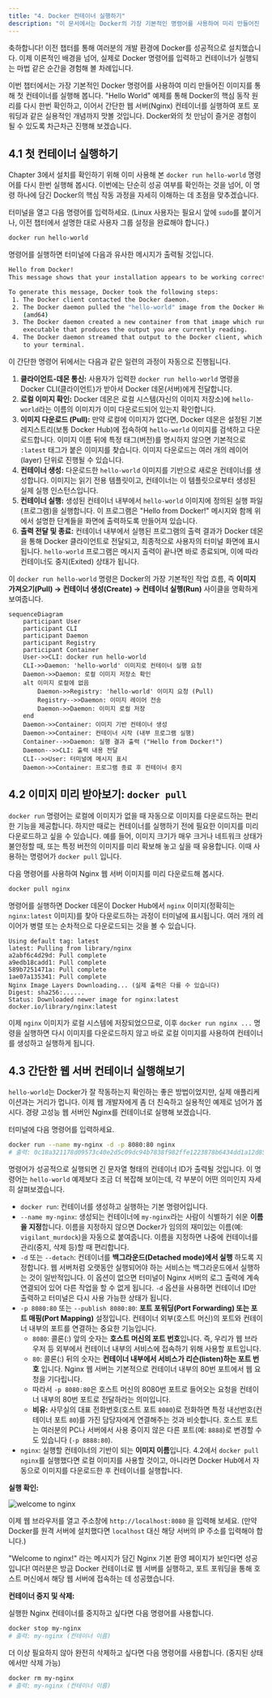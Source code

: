 ```yaml
---
title: "4. Docker 컨테이너 실행하기"
description: "이 문서에서는 Docker의 가장 기본적인 명령어를 사용하여 미리 만들어진 이미지를 통해 첫 컨테이너를 실행해 봅니다."
---
```


축하합니다\! 이전 챕터를 통해 여러분의 개발 환경에 Docker를 성공적으로 설치했습니다. 이제 이론적인 배경을 넘어, 실제로 Docker 명령어를 입력하고 컨테이너가 실행되는 마법 같은 순간을 경험해 볼 차례입니다.

이번 챕터에서는 가장 기본적인 Docker 명령어를 사용하여 미리 만들어진 이미지를 통해 첫 컨테이너를 실행해 봅니다. "Hello World" 예제를 통해 Docker의 핵심 동작 원리를 다시 한번 확인하고, 이어서 간단한 웹 서버(Nginx) 컨테이너를 실행하여 포트 포워딩과 같은 실용적인 개념까지 맛볼 것입니다. Docker와의 첫 만남이 즐거운 경험이 될 수 있도록 차근차근 진행해 보겠습니다.


## 4.1 첫 컨테이너 실행하기

Chapter 3에서 설치를 확인하기 위해 이미 사용해 본 `docker run hello-world` 명령어를 다시 한번 실행해 봅시다. 이번에는 단순히 성공 여부를 확인하는 것을 넘어, 이 명령 하나에 담긴 Docker의 핵심 작동 과정을 자세히 이해하는 데 초점을 맞추겠습니다.

터미널을 열고 다음 명령어를 입력하세요. (Linux 사용자는 필요시 앞에 `sudo`를 붙이거나, 이전 챕터에서 설명한 대로 사용자 그룹 설정을 완료해야 합니다.)

```bash
docker run hello-world
```

명령어를 실행하면 터미널에 다음과 유사한 메시지가 출력될 것입니다.

```bash
Hello from Docker!
This message shows that your installation appears to be working correctly.

To generate this message, Docker took the following steps:
 1. The Docker client contacted the Docker daemon.
 2. The Docker daemon pulled the "hello-world" image from the Docker Hub.
    (amd64)
 3. The Docker daemon created a new container from that image which runs the
    executable that produces the output you are currently reading.
 4. The Docker daemon streamed that output to the Docker client, which sent it
    to your terminal.
```

이 간단한 명령어 뒤에서는 다음과 같은 일련의 과정이 자동으로 진행됩니다.

1. **클라이언트-데몬 통신:** 사용자가 입력한 `docker run hello-world` 명령을 Docker CLI(클라이언트)가 받아서 Docker 데몬(서버)에게 전달합니다.
2. **로컬 이미지 확인:** Docker 데몬은 로컬 시스템(자신의 이미지 저장소)에 `hello-world`라는 이름의 이미지가 이미 다운로드되어 있는지 확인합니다.
3. **이미지 다운로드 (Pull):** 만약 로컬에 이미지가 없다면, Docker 데몬은 설정된 기본 레지스트리(보통 Docker Hub)에 접속하여 `hello-world` 이미지를 검색하고 다운로드합니다. 이미지 이름 뒤에 특정 태그(버전)를 명시하지 않으면 기본적으로 `:latest` 태그가 붙은 이미지를 찾습니다. 이미지 다운로드는 여러 개의 레이어(layer) 단위로 진행될 수 있습니다.
4. **컨테이너 생성:** 다운로드한 `hello-world` 이미지를 기반으로 새로운 컨테이너를 생성합니다. 이미지는 읽기 전용 템플릿이고, 컨테이너는 이 템플릿으로부터 생성된 실제 실행 인스턴스입니다.
5. **컨테이너 실행:** 생성된 컨테이너 내부에서 `hello-world` 이미지에 정의된 실행 파일(프로그램)을 실행합니다. 이 프로그램은 "Hello from Docker\!" 메시지와 함께 위에서 설명한 단계들을 화면에 출력하도록 만들어져 있습니다.
6. **출력 전달 및 종료:** 컨테이너 내부에서 실행된 프로그램의 출력 결과가 Docker 데몬을 통해 Docker 클라이언트로 전달되고, 최종적으로 사용자의 터미널 화면에 표시됩니다. `hello-world` 프로그램은 메시지 출력이 끝나면 바로 종료되며, 이에 따라 컨테이너도 중지(Exited) 상태가 됩니다.

이 `docker run hello-world` 명령은 Docker의 가장 기본적인 작업 흐름, 즉 **이미지 가져오기(Pull) → 컨테이너 생성(Create) → 컨테이너 실행(Run)** 사이클을 명확하게 보여줍니다.

```mermaid
sequenceDiagram
    participant User
    participant CLI
    participant Daemon
    participant Registry
    participant Container
    User->>CLI: docker run hello-world
    CLI->>Daemon: 'hello-world' 이미지로 컨테이너 실행 요청
    Daemon->>Daemon: 로컬 이미지 저장소 확인
    alt 이미지 로컬에 없음
        Daemon->>Registry: 'hello-world' 이미지 요청 (Pull)
        Registry-->>Daemon: 이미지 레이어 전송
        Daemon->>Daemon: 이미지 로컬 저장
    end
    Daemon->>Container: 이미지 기반 컨테이너 생성
    Daemon->>Container: 컨테이너 시작 (내부 프로그램 실행)
    Container-->>Daemon: 실행 결과 출력 ("Hello from Docker!")
    Daemon-->>CLI: 출력 내용 전달
    CLI-->>User: 터미널에 메시지 표시
    Daemon->>Container: 프로그램 종료 후 컨테이너 중지
```


## 4.2 이미지 미리 받아보기: `docker pull`

`docker run` 명령어는 로컬에 이미지가 없을 때 자동으로 이미지를 다운로드하는 편리한 기능을 제공합니다. 하지만 때로는 컨테이너를 실행하기 전에 필요한 이미지를 미리 다운로드하고 싶을 수 있습니다. 예를 들어, 이미지 크기가 매우 크거나 네트워크 상태가 불안정할 때, 또는 특정 버전의 이미지를 미리 확보해 놓고 싶을 때 유용합니다. 이때 사용하는 명령어가 `docker pull` 입니다.

다음 명령어를 사용하여 Nginx 웹 서버 이미지를 미리 다운로드해 봅시다.

```bash
docker pull nginx
```

명령어를 실행하면 Docker 데몬이 Docker Hub에서 `nginx` 이미지(정확히는 `nginx:latest` 이미지)를 찾아 다운로드하는 과정이 터미널에 표시됩니다. 여러 개의 레이어가 병렬 또는 순차적으로 다운로드되는 것을 볼 수 있습니다.

```
Using default tag: latest
latest: Pulling from library/nginx
a2abf6c4d29d: Pull complete
a9edb18cadd1: Pull complete
589b7251471a: Pull complete
1ae07a135341: Pull complete
Nginx Image Layers Downloading... (실제 출력은 다를 수 있습니다)
Digest: sha256:......
Status: Downloaded newer image for nginx:latest
docker.io/library/nginx:latest
```

이제 `nginx` 이미지가 로컬 시스템에 저장되었으므로, 이후 `docker run nginx ...` 명령을 실행하면 다시 이미지를 다운로드하지 않고 바로 로컬 이미지를 사용하여 컨테이너를 생성하고 실행하게 됩니다.


## 4.3 간단한 웹 서버 컨테이너 실행해보기

`hello-world`는 Docker가 잘 작동하는지 확인하는 좋은 방법이었지만, 실제 애플리케이션과는 거리가 멉니다. 이제 웹 개발자에게 좀 더 친숙하고 실용적인 예제로 넘어가 봅시다. 경량 고성능 웹 서버인 Nginx를 컨테이너로 실행해 보겠습니다.

터미널에 다음 명령어를 입력하세요.

```bash
docker run --name my-nginx -d -p 8080:80 nginx
# 출력: 0c18a321178d09573c40e2d5c09dc94b7838f982ffe1223878b6434dd1a12d85 (컨테이너 ID)
```

명령어가 성공적으로 실행되면 긴 문자열 형태의 컨테이너 ID가 출력될 것입니다. 이 명령어는 `hello-world` 예제보다 조금 더 복잡해 보이는데, 각 부분이 어떤 의미인지 자세히 살펴보겠습니다.

* `docker run`: 컨테이너를 생성하고 실행하는 기본 명령어입니다.
* `--name my-nginx`: 생성되는 컨테이너에 `my-nginx`라는 사람이 식별하기 쉬운 **이름을 지정**합니다. 이름을 지정하지 않으면 Docker가 임의의 재미있는 이름(예: `vigilant_murdock`)을 자동으로 붙여줍니다. 이름을 지정하면 나중에 컨테이너를 관리(중지, 삭제 등)할 때 편리합니다.
* `-d` 또는 `--detach`: 컨테이너를 **백그라운드(Detached mode)에서 실행** 하도록 지정합니다. 웹 서버처럼 오랫동안 실행되어야 하는 서비스는 백그라운드에서 실행하는 것이 일반적입니다. 이 옵션이 없으면 터미널이 Nginx 서버의 로그 출력에 계속 연결되어 있어 다른 작업을 할 수 없게 됩니다. `-d` 옵션을 사용하면 컨테이너 ID만 출력하고 터미널은 다시 사용 가능한 상태가 됩니다.
* `-p 8080:80` 또는 `--publish 8080:80`: **포트 포워딩(Port Forwarding) 또는 포트 매핑(Port Mapping)** 설정입니다. 컨테이너 외부(호스트 머신)의 포트와 컨테이너 내부의 포트를 연결하는 중요한 기능입니다.
  * `8080`: 콜론(:) 앞의 숫자는 **호스트 머신의 포트 번호**입니다. 즉, 우리가 웹 브라우저 등 외부에서 컨테이너 내부의 서비스에 접속하기 위해 사용할 포트입니다.
  * `80`: 콜론(:) 뒤의 숫자는 **컨테이너 내부에서 서비스가 리슨(listen)하는 포트 번호** 입니다. Nginx 웹 서버는 기본적으로 컨테이너 내부의 80번 포트에서 웹 요청을 기다립니다.
  * 따라서 `-p 8080:80`은 호스트 머신의 8080번 포트로 들어오는 요청을 컨테이너 내부의 80번 포트로 전달하라는 의미입니다.
  * **비유:** 사무실의 대표 전화번호(호스트 포트 `8080`)로 전화하면 특정 내선번호(컨테이너 포트 `80`)를 가진 담당자에게 연결해주는 것과 비슷합니다. 호스트 포트는 여러분의 PC나 서버에서 사용 중이지 않은 다른 포트(예: `8888`)로 변경할 수도 있습니다 (`-p 8888:80`).
* `nginx`: 실행할 컨테이너의 기반이 되는 **이미지 이름**입니다. 4.2에서 `docker pull nginx`를 실행했다면 로컬 이미지를 사용할 것이고, 아니라면 Docker Hub에서 자동으로 이미지를 다운로드한 후 컨테이너를 실행합니다.

**실행 확인:**

![welcome to nginx](assets/localhost_8080_.png)

이제 웹 브라우저를 열고 주소창에 `http://localhost:8080` 을 입력해 보세요. (만약 Docker를 원격 서버에 설치했다면 `localhost` 대신 해당 서버의 IP 주소를 입력해야 합니다.)

"Welcome to nginx\!" 라는 메시지가 담긴 Nginx 기본 환영 페이지가 보인다면 성공입니다\! 여러분은 방금 Docker 컨테이너로 웹 서버를 실행하고, 포트 포워딩을 통해 호스트 머신에서 해당 웹 서버에 접속하는 데 성공했습니다.

**컨테이너 중지 및 삭제:**

실행한 Nginx 컨테이너를 중지하고 싶다면 다음 명령어를 사용합니다.

```bash
docker stop my-nginx
# 출력: my-nginx (컨테이너 이름)
```

더 이상 필요하지 않아 완전히 삭제하고 싶다면 다음 명령어를 사용합니다. (중지된 상태에서만 삭제 가능)

```bash
docker rm my-nginx
# 출력: my-nginx (컨테이너 이름)
```
